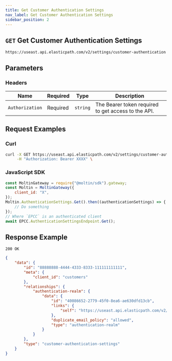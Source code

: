 ```yaml
---
title: Get Customer Authentication Settings
nav_label: Get Customer Authentication Settings
sidebar_position: 2
---
```


## `GET` Get Customer Authentication Settings

```http
https://useast.api.elasticpath.com/v2/settings/customer-authentication
```

## Parameters

### Headers

| Name | Required | Type | Description |
| --- | --- | --- | --- |
| `Authorization` | Required | `string` | The Bearer token required to get access to the API. |

## Request Examples

### Curl

```bash
curl -X GET https://useast.api.elasticpath.com/v2/settings/customer-authentication \
     -H "Authorization: Bearer XXXX" \
```

### JavaScript SDK

```javascript
const MoltinGateway = require("@moltin/sdk").gateway;
const Moltin = MoltinGateway({
    client_id: "X",
});
Moltin.AuthenticationSettings.Get().then((authenticationSettings) => {
    // Do something
});
// Where `EPCC` is an authenticated client
await EPCC.AuthenticationSettingsEndpoint.Get();
```

## Response Example

`200 OK`

```json
{
    "data": {
        "id": "88888888-4444-4333-8333-111111111111",
        "meta": {
            "client_id": "customers"
        },
        "relationships": {
            "authentication-realm": {
                "data": {
                    "id": "40086652-2779-45f0-8ea6-ae630dfd13cb",
                    "links": {
                        "self": "https://useast.api.elasticpath.com/v2/authentication-realms/40086652-2779-45f0-8ea6-ae630dfd13cb"
                    },
                    "duplicate_email_policy": "allowed",
                    "type": "authentication-realm"
                }
            }
        },
        "type": "customer-authentication-settings"
    }
}
```
